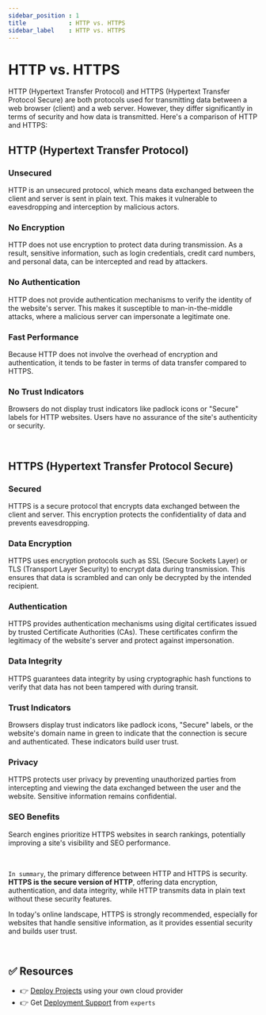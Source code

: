 ```yaml
---
sidebar_position : 1
title            : HTTP vs. HTTPS
sidebar_label    : HTTP vs. HTTPS
---
```


# HTTP vs. HTTPS

HTTP (Hypertext Transfer Protocol) and HTTPS (Hypertext Transfer Protocol Secure) are both protocols used for transmitting data between a web browser (client) and a web server. However, they differ significantly in terms of security and how data is transmitted. Here's a comparison of HTTP and HTTPS:

## **HTTP (Hypertext Transfer Protocol)**

### **Unsecured** 

HTTP is an unsecured protocol, which means data exchanged between the client and server is sent in plain text. This makes it vulnerable to eavesdropping and interception by malicious actors.

### **No Encryption** 

HTTP does not use encryption to protect data during transmission. As a result, sensitive information, such as login credentials, credit card numbers, and personal data, can be intercepted and read by attackers.

### **No Authentication** 

HTTP does not provide authentication mechanisms to verify the identity of the website's server. This makes it susceptible to man-in-the-middle attacks, where a malicious server can impersonate a legitimate one.

### **Fast Performance** 

Because HTTP does not involve the overhead of encryption and authentication, it tends to be faster in terms of data transfer compared to HTTPS.

### **No Trust Indicators** 

Browsers do not display trust indicators like padlock icons or "Secure" labels for HTTP websites. Users have no assurance of the site's authenticity or security.

<br />

## **HTTPS (Hypertext Transfer Protocol Secure)**

### **Secured** 

HTTPS is a secure protocol that encrypts data exchanged between the client and server. This encryption protects the confidentiality of data and prevents eavesdropping.

### **Data Encryption** 

HTTPS uses encryption protocols such as SSL (Secure Sockets Layer) or TLS (Transport Layer Security) to encrypt data during transmission. This ensures that data is scrambled and can only be decrypted by the intended recipient.

### **Authentication** 

HTTPS provides authentication mechanisms using digital certificates issued by trusted Certificate Authorities (CAs). These certificates confirm the legitimacy of the website's server and protect against impersonation.

### **Data Integrity** 

HTTPS guarantees data integrity by using cryptographic hash functions to verify that data has not been tampered with during transit.

### **Trust Indicators** 

Browsers display trust indicators like padlock icons, "Secure" labels, or the website's domain name in green to indicate that the connection is secure and authenticated. These indicators build user trust.

### **Privacy** 

HTTPS protects user privacy by preventing unauthorized parties from intercepting and viewing the data exchanged between the user and the website. Sensitive information remains confidential.

### **SEO Benefits** 

Search engines prioritize HTTPS websites in search rankings, potentially improving a site's visibility and SEO performance.

<br />

`In summary`, the primary difference between HTTP and HTTPS is security. **HTTPS is the secure version of HTTP**, offering data encryption, authentication, and data integrity, 
while HTTP transmits data in plain text without these security features. 

In today's online landscape, HTTPS is strongly recommended, especially for websites that handle sensitive information, as it provides essential security and builds user trust.

<br />

## ✅ Resources

- 👉 [Deploy Projects](https://deploypro.dev/) using your own cloud provider
- 👉 Get [Deployment Support](https://deploypro.dev/support/) from `experts` 
